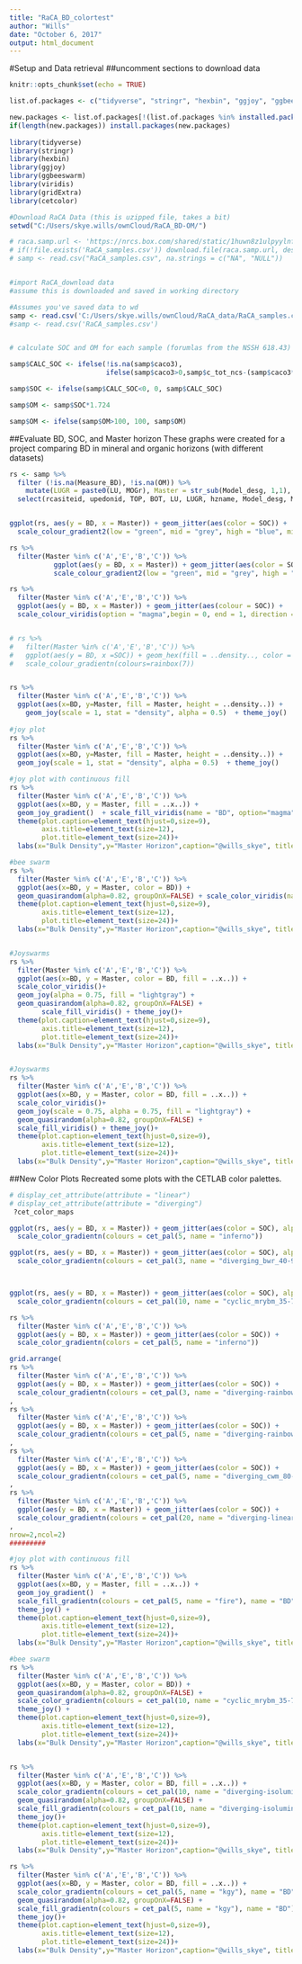 ```yaml
---
title: "RaCA_BD_colortest"
author: "Wills"
date: "October 6, 2017"
output: html_document
---
```


#Setup and Data retrieval
##uncomment sections to download data

```r
knitr::opts_chunk$set(echo = TRUE)

list.of.packages <- c("tidyverse", "stringr", "hexbin", "ggjoy", "ggbeeswarm", "viridis", "gridExtra", "cetcolor")

new.packages <- list.of.packages[!(list.of.packages %in% installed.packages()[,"Package"])]
if(length(new.packages)) install.packages(new.packages)
 
library(tidyverse)
library(stringr)
library(hexbin)
library(ggjoy)
library(ggbeeswarm)
library(viridis)
library(gridExtra)
library(cetcolor)

#Download RaCA Data (this is uzipped file, takes a bit) 
setwd("C:/Users/skye.wills/ownCloud/RaCA_BD-OM/")

# raca.samp.url <- 'https://nrcs.box.com/shared/static/1huwn8z1ulpyylnfgj920twpua0rfjp3.csv'
# if(!file.exists('RaCA_samples.csv')) download.file(raca.samp.url, destfile = 'RaCA_samples.csv') 
# samp <- read.csv("RaCA_samples.csv", na.strings = c("NA", "NULL"))


#import RaCA_download data
#assume this is downloaded and saved in working directory

#Assumes you've saved data to wd
samp <- read.csv('C:/Users/skye.wills/ownCloud/RaCA_data/RaCA_samples.csv')
#samp <- read.csv('RaCA_samples.csv')


# calculate SOC and OM for each sample (forumlas from the NSSH 618.43)

samp$CALC_SOC <- ifelse(!is.na(samp$caco3),
                        ifelse(samp$caco3>0,samp$c_tot_ncs-(samp$caco3*0.12),samp$c_tot_ncs), samp$c_tot_ncs)

samp$SOC <- ifelse(samp$CALC_SOC<0, 0, samp$CALC_SOC)

samp$OM <- samp$SOC*1.724

samp$OM <- ifelse(samp$OM>100, 100, samp$OM)
```


##Evaluate BD, SOC, and Master horizon
These graphs were created for a project comparing BD in mineral and organic horizons (with different datasets)

```r
rs <- samp %>%
  filter (!is.na(Measure_BD), !is.na(OM)) %>%
    mutate(LUGR = paste0(LU, MOGr), Master = str_sub(Model_desg, 1,1), Type = ifelse(Master == "O", "organic", "mineral")) %>%
  select(rcasiteid, upedonid, TOP, BOT, LU, LUGR, hzname, Model_desg, Master, Type, Texture, fragvolc, BDmethod, BD = Measure_BD, c_tot_ncs, caco3, SOC, OM)


ggplot(rs, aes(y = BD, x = Master)) + geom_jitter(aes(color = SOC)) +
  scale_colour_gradient2(low = "green", mid = "grey", high = "blue", midpoint = 20)

rs %>%
  filter(Master %in% c('A','E','B','C')) %>%
           ggplot(aes(y = BD, x = Master)) + geom_jitter(aes(color = SOC)) +
           scale_colour_gradient2(low = "green", mid = "grey", high = "blue", midpoint = 10)

rs %>%
  filter(Master %in% c('A','E','B','C')) %>%
  ggplot(aes(y = BD, x = Master)) + geom_jitter(aes(colour = SOC)) +
  scale_colour_viridis(option = "magma",begin = 0, end = 1, direction = -1 )


# rs %>%
#   filter(Master %in% c('A','E','B','C')) %>%
#   ggplot(aes(y = BD, x =SOC)) + geom_hex(fill = ..density.., color = "black") +
#   scale_colour_gradientn(colours=rainbox(7))


rs %>%
  filter(Master %in% c('A','E','B','C')) %>%
  ggplot(aes(x=BD, y=Master, fill = Master, height = ..density..)) +  
    geom_joy(scale = 1, stat = "density", alpha = 0.5)  + theme_joy()
  
#joy plot
rs %>%
  filter(Master %in% c('A','E','B','C')) %>%
  ggplot(aes(x=BD, y=Master, fill = Master, height = ..density..)) +  
  geom_joy(scale = 1, stat = "density", alpha = 0.5)  + theme_joy()

#joy plot with continuous fill
rs %>%
  filter(Master %in% c('A','E','B','C')) %>%
  ggplot(aes(x=BD, y = Master, fill = ..x..)) +  
  geom_joy_gradient()  + scale_fill_viridis(name = "BD", option="magma")+ theme_joy() +
  theme(plot.caption=element_text(hjust=0,size=9),
        axis.title=element_text(size=12),
        plot.title=element_text(size=24))+
  labs(x="Bulk Density",y="Master Horizon",caption="@wills_skye", title="Joyplot")

#bee swarm
rs %>%
  filter(Master %in% c('A','E','B','C')) %>%
  ggplot(aes(x=BD, y = Master, color = BD)) +  
  geom_quasirandom(alpha=0.82, groupOnX=FALSE) + scale_color_viridis(name = "BD")+ theme_joy() +
  theme(plot.caption=element_text(hjust=0,size=9),
        axis.title=element_text(size=12),
        plot.title=element_text(size=24))+
  labs(x="Bulk Density",y="Master Horizon",caption="@wills_skye", title="Beeswarm Plot")


#Joyswarms
rs %>%
  filter(Master %in% c('A','E','B','C')) %>%
  ggplot(aes(x=BD, y = Master, color = BD, fill = ..x..)) + 
  scale_color_viridis()+ 
  geom_joy(alpha = 0.75, fill = "lightgray") +
  geom_quasirandom(alpha=0.82, groupOnX=FALSE) +
        scale_fill_viridis() + theme_joy()+ 
  theme(plot.caption=element_text(hjust=0,size=9),
        axis.title=element_text(size=12),
        plot.title=element_text(size=24))+
  labs(x="Bulk Density",y="Master Horizon",caption="@wills_skye", title="JoySwarm Plot")


#Joyswarms
rs %>%
  filter(Master %in% c('A','E','B','C')) %>%
  ggplot(aes(x=BD, y = Master, color = BD, fill = ..x..)) + 
  scale_color_viridis()+ 
  geom_joy(scale = 0.75, alpha = 0.75, fill = "lightgray") +
  geom_quasirandom(alpha=0.82, groupOnX=FALSE) +
  scale_fill_viridis() + theme_joy()+ 
  theme(plot.caption=element_text(hjust=0,size=9),
        axis.title=element_text(size=12),
        plot.title=element_text(size=24))+
  labs(x="Bulk Density",y="Master Horizon",caption="@wills_skye", title="JoySwarm Plot")


```

##New Color Plots
Recreated some plots with the CETLAB color palettes.

```r

# display_cet_attribute(attribute = "linear")
# display_cet_attribute(attribute = "diverging")
 ?cet_color_maps

ggplot(rs, aes(y = BD, x = Master)) + geom_jitter(aes(color = SOC), alpha = .5) +
  scale_color_gradientn(colours = cet_pal(5, name = "inferno"))

ggplot(rs, aes(y = BD, x = Master)) + geom_jitter(aes(color = SOC), alpha = .5) +
  scale_color_gradientn(colours = cet_pal(3, name = "diverging_bwr_40-95_c42_n256"))



ggplot(rs, aes(y = BD, x = Master)) + geom_jitter(aes(color = SOC), alpha = .5) +
  scale_color_gradientn(colours = cet_pal(10, name = "cyclic_mrybm_35-75_c68_n256"))

rs %>%
  filter(Master %in% c('A','E','B','C')) %>%
  ggplot(aes(y = BD, x = Master)) + geom_jitter(aes(color = SOC)) +
  scale_color_gradientn(colors = cet_pal(5, name = "inferno"))

grid.arrange(
rs %>%
  filter(Master %in% c('A','E','B','C')) %>%
  ggplot(aes(y = BD, x = Master)) + geom_jitter(aes(color = SOC)) +
  scale_colour_gradientn(colours = cet_pal(3, name = "diverging-rainbow_bgymr_45-85_c67_n256"))
,
rs %>%
  filter(Master %in% c('A','E','B','C')) %>%
  ggplot(aes(y = BD, x = Master)) + geom_jitter(aes(color = SOC)) +
  scale_colour_gradientn(colours = cet_pal(5, name = "diverging-rainbow_bgymr_45-85_c67_n256"))
,
rs %>%
  filter(Master %in% c('A','E','B','C')) %>%
  ggplot(aes(y = BD, x = Master)) + geom_jitter(aes(color = SOC)) +
  scale_colour_gradientn(colours = cet_pal(5, name = "diverging_cwm_80-100_c22_n256"))
,
rs %>%
  filter(Master %in% c('A','E','B','C')) %>%
  ggplot(aes(y = BD, x = Master)) + geom_jitter(aes(color = SOC)) +
  scale_colour_gradientn(colours = cet_pal(20, name = "diverging-linear_bjr_30-55_c53_n256"))
,
nrow=2,ncol=2)
#########

#joy plot with continuous fill
rs %>%
  filter(Master %in% c('A','E','B','C')) %>%
  ggplot(aes(x=BD, y = Master, fill = ..x..)) +  
  geom_joy_gradient()  + 
  scale_fill_gradientn(colours = cet_pal(5, name = "fire"), name = "BD")+
  theme_joy() +
  theme(plot.caption=element_text(hjust=0,size=9),
        axis.title=element_text(size=12),
        plot.title=element_text(size=24))+
  labs(x="Bulk Density",y="Master Horizon",caption="@wills_skye", title="Joyplot w CET fire color")

#bee swarm
rs %>%
  filter(Master %in% c('A','E','B','C')) %>%
  ggplot(aes(x=BD, y = Master, color = BD)) +  
  geom_quasirandom(alpha=0.82, groupOnX=FALSE) + 
  scale_color_gradientn(colours = cet_pal(10, name = "cyclic_mrybm_35-75_c68_n256"), name = "BD")+
  theme_joy() +
  theme(plot.caption=element_text(hjust=0,size=9),
        axis.title=element_text(size=12),
        plot.title=element_text(size=24))+
  labs(x="Bulk Density",y="Master Horizon",caption="@wills_skye", title="Beeswarm Plot w rainbow CET color")


rs %>%
  filter(Master %in% c('A','E','B','C')) %>%
  ggplot(aes(x=BD, y = Master, color = BD, fill = ..x..)) + 
  scale_color_gradientn(colours = cet_pal(10, name = "diverging-isoluminant_cjm_75_c23_n256"), name = "BD")+
  geom_quasirandom(alpha=0.82, groupOnX=FALSE) +
  scale_fill_gradientn(colours = cet_pal(10, name = "diverging-isoluminant_cjm_75_c23_n256"), name = "BD")+
  theme_joy()+ 
  theme(plot.caption=element_text(hjust=0,size=9),
        axis.title=element_text(size=12),
        plot.title=element_text(size=24))+
  labs(x="Bulk Density",y="Master Horizon",caption="@wills_skye", title="BeeSwarm Plot w/ isolum CET color")

rs %>%
  filter(Master %in% c('A','E','B','C')) %>%
  ggplot(aes(x=BD, y = Master, color = BD, fill = ..x..)) + 
  scale_color_gradientn(colours = cet_pal(5, name = "kgy"), name = "BD")+
  geom_quasirandom(alpha=0.82, groupOnX=FALSE) +
  scale_fill_gradientn(colours = cet_pal(5, name = "kgy"), name = "BD")+
  theme_joy()+ 
  theme(plot.caption=element_text(hjust=0,size=9),
        axis.title=element_text(size=12),
        plot.title=element_text(size=24))+
  labs(x="Bulk Density",y="Master Horizon",caption="@wills_skye", title="BeeSwarm Plot w/ KGY CET color")

```



